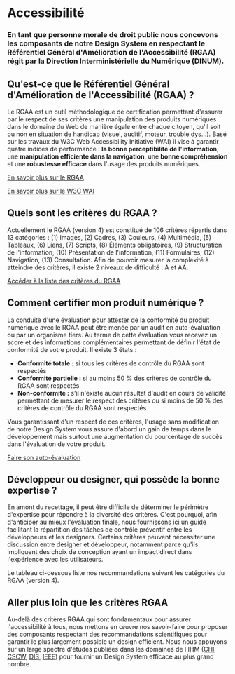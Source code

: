 
<Meta title="Fondamentaux/Accessibilite" />

# Accessibilité

### En tant que personne morale de droit public nous concevons les composants de notre Design System en respectant le Référentiel Général d'Amélioration de l'Accessibilité (RGAA) régit par la Direction Interministérielle du Numérique (DINUM).



[](https://digital-design-system.netlify.app/fondamentaux/accessibilite#quest-ce-que-le-referentiel-general-damelioration-de-laccessibilite-rgaa)Qu'est-ce que le Référentiel Général d'Amélioration de l'Accessibilité (RGAA) ?
--------------------------------------------------------------------------------------------------------------------------------------------------------------------------------------------------------------------------------

Le RGAA est un outil méthodologique de certification permettant d'assurer par le respect de ses critères une manipulation des produits numériques dans le domaine du Web de manière égale entre chaque citoyen, qu'il soit ou non en situation de handicap (visuel, auditif, moteur, trouble dys...). Basé sur les travaux du W3C Web Accessibility Initiative (WAI) il vise à garantir quatre indices de performance : **la bonne perceptibilité de l'information**, une **manipulation efficiente dans la navigation**, une **bonne compréhension** et une **robustesse efficace** dans l'usage des produits numériques.

[En savoir plus sur le RGAA](https://www.numerique.gouv.fr/publications/rgaa-accessibilite/#contenu)

[En savoir plus sur le W3C WAI](https://www.w3.org/WAI/fundamentals/)

[](https://digital-design-system.netlify.app/fondamentaux/accessibilite#quels-sont-les-criteres-du-rgaa)Quels sont les critères du RGAA ?
-----------------------------------------------------------------------------------------------------------------------------------------

Actuellement le RGAA (version 4) est constitué de 106 critères répartis dans 13 catégories : (1) Images, (2) Cadres, (3) Couleurs, (4) Multimédia, (5) Tableaux, (6) Liens, (7) Scripts, (8) Éléments obligatoires, (9) Structuration de l'information, (10) Présentation de l'information, (11) Formulaires, (12) Navigation, (13) Consultation. Afin de pouvoir mesurer la complexité à atteindre des critères, il existe 2 niveaux de difficulté : A et AA.

[Accéder à la liste des critères du RGAA](https://www.numerique.gouv.fr/publications/rgaa-accessibilite/methode-rgaa/criteres/#contenu)

[](https://digital-design-system.netlify.app/fondamentaux/accessibilite#comment-certifier-mon-produit-numerique)Comment certifier mon produit numérique ?
---------------------------------------------------------------------------------------------------------------------------------------------------------

La conduite d'une évaluation pour attester de la conformité du produit numérique avec le RGAA peut être menée par un audit en auto-évaluation ou par un organisme tiers. Au terme de cette évaluation vous recevez un score et des informations complémentaires permettant de définir l'état de conformité de votre produit. Il existe 3 états :

-   **Conformité totale :** si tous les critères de contrôle du RGAA sont respectés
-   **Conformité partielle :** si au moins 50 % des critères de contrôle du RGAA sont respectés
-   **Non-conformité :** s'il n'existe aucun résultat d'audit en cours de validité permettant de mesurer le respect des critères ou si moins de 50 % des critères de contrôle du RGAA sont respectés

Vous garantissant d'un respect de ces critères, l'usage sans modification de notre Design System vous assure d'abord un gain de temps dans le développement mais surtout une augmentation du pourcentage de succès dans l'évaluation de votre produit.

[Faire son auto-évaluation](https://www.numerique.gouv.fr/publications/rgaa-accessibilite/kit/#contenu)

[](https://digital-design-system.netlify.app/fondamentaux/accessibilite#developpeur-ou-designer-qui-possede-la-bonne-expertise)Développeur ou designer, qui possède la bonne expertise ?
----------------------------------------------------------------------------------------------------------------------------------------------------------------------------------------

En amont du recettage, il peut être difficile de déterminer le périmètre d'expertise pour répondre à la diversité des critères. C'est pourquoi, afin d'anticiper au mieux l'évaluation finale, nous fournissons ici un guide facilitant la répartition des tâches de contrôle préventif entre les développeurs et les designers. Certains critères peuvent nécessiter une discussion entre designer et développeur, notamment parce qu'ils impliquent des choix de conception ayant un impact direct dans l'expérience avec les utilisateurs.

Le tableau ci-dessous liste nos recommandations suivant les catégories du RGAA (version 4).



[](https://digital-design-system.netlify.app/fondamentaux/accessibilite#aller-plus-loin-que-les-criteres-rgaa)Aller plus loin que les critères RGAA
---------------------------------------------------------------------------------------------------------------------------------------------------

Au-delà des critères RGAA qui sont fondamentaux pour assurer l'accessibilité à tous, nous mettons en œuvre nos savoir-faire pour proposer des composants respectant des recommandations scientifiques pour garantir le plus largement possible un design efficient. Nous nous appuyons sur un large spectre d'études publiées dans les domaines de l'IHM ([CHI](https://chi2021.acm.org/), [CSCW](https://cscw.acm.org/2022/), [DIS](https://dis.acm.org/2021/), [IEEE](https://ieeexplore.ieee.org/xpl/RecentIssue.jsp?punumber=2945)) pour fournir un Design System efficace au plus grand nombre.